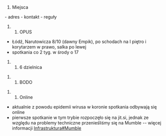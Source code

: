 # Miejsca

- adres
- kontakt
- reguły

## OPUS

* Łódź, Narutowicza 8/10 (dawny Empik), po schodach na I piętro i korytarzem w prawo, salka po lewej
* spotkania co 2 tyg. w środy o 17

## 6 dzielnica

## BODO

## Online

* aktualnie z powodu epidemii wirusa w koronie spotkania odbywają się online
* pierwsze spotkanie w tym trybie rozpoczęło się na jit.si, jednak ze względu na problemy techniczne przenieśliśmy się na Mumble -- więcej informacji [[Infrastruktura#Mumble]]
